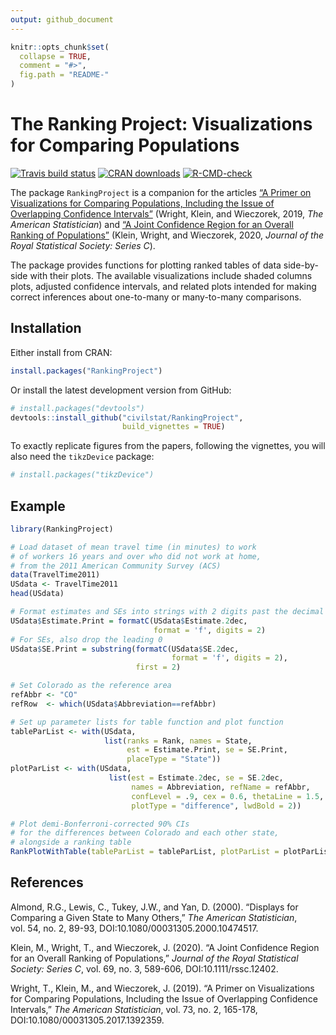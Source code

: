 ```yaml
---
output: github_document
---
```


<!-- README.md is generated from README.Rmd. Please edit that file -->

```r
knitr::opts_chunk$set(
  collapse = TRUE,
  comment = "#>",
  fig.path = "README-"
)
```

# The Ranking Project: Visualizations for Comparing Populations

<!-- badges: start -->
[![Travis build status](https://travis-ci.com/civilstat/RankingProject.svg?branch=master)](https://travis-ci.com/civilstat/RankingProject)
[![CRAN downloads](https://cranlogs.r-pkg.org/badges/RankingProject)](https://cran.r-project.org/package=RankingProject)
[![R-CMD-check](https://github.com/civilstat/RankingProject/workflows/R-CMD-check/badge.svg)](https://github.com/civilstat/RankingProject/actions)
<!-- badges: end -->

The package `RankingProject` is a companion for the articles ["A Primer on Visualizations for Comparing Populations, Including the Issue of Overlapping Confidence Intervals"](https://doi.org/10.1080/00031305.2017.1392359) (Wright, Klein, and Wieczorek, 2019, *The American Statistician*) and ["A Joint Confidence Region for an Overall Ranking of Populations"](https://doi.org/10.1111/rssc.12402) (Klein, Wright, and Wieczorek, 2020, *Journal of the Royal Statistical Society: Series C*).

The package provides functions for plotting ranked tables of data side-by-side with their plots. The available visualizations include shaded columns plots, adjusted confidence intervals, and related plots intended for making correct inferences about one-to-many or many-to-many comparisons.

## Installation

Either install from CRAN:
```r
install.packages("RankingProject")
```

Or install the latest development version from GitHub:
```r
# install.packages("devtools")
devtools::install_github("civilstat/RankingProject",
                         build_vignettes = TRUE)
```

To exactly replicate figures from the papers, following the vignettes,
you will also need the `tikzDevice` package:

```r
# install.packages("tikzDevice")
```

## Example

```r
library(RankingProject)

# Load dataset of mean travel time (in minutes) to work
# of workers 16 years and over who did not work at home,
# from the 2011 American Community Survey (ACS)
data(TravelTime2011)
USdata <- TravelTime2011
head(USdata)

# Format estimates and SEs into strings with 2 digits past the decimal
USdata$Estimate.Print = formatC(USdata$Estimate.2dec,
                                format = 'f', digits = 2)
# For SEs, also drop the leading 0
USdata$SE.Print = substring(formatC(USdata$SE.2dec,
                                    format = 'f', digits = 2),
                            first = 2)

# Set Colorado as the reference area
refAbbr <- "CO"
refRow  <- which(USdata$Abbreviation==refAbbr)

# Set up parameter lists for table function and plot function
tableParList <- with(USdata,
                     list(ranks = Rank, names = State,
                          est = Estimate.Print, se = SE.Print,
                          placeType = "State"))
plotParList <- with(USdata,
                      list(est = Estimate.2dec, se = SE.2dec,
                           names = Abbreviation, refName = refAbbr,
                           confLevel = .9, cex = 0.6, thetaLine = 1.5,
                           plotType = "difference", lwdBold = 2))

# Plot demi-Bonferroni-corrected 90% CIs
# for the differences between Colorado and each other state,
# alongside a ranking table
RankPlotWithTable(tableParList = tableParList, plotParList = plotParList)
```

## References

Almond, R.G., Lewis, C., Tukey, J.W., and Yan, D. (2000). "Displays for Comparing a Given State to Many Others," *The American Statistician*, vol. 54, no. 2, 89-93, DOI:10.1080/00031305.2000.10474517.

Klein, M., Wright, T., and Wieczorek, J. (2020). "A Joint Confidence Region for an Overall Ranking of Populations," *Journal of the Royal Statistical Society: Series C*, vol. 69, no. 3, 589-606, DOI:10.1111/rssc.12402.

Wright, T., Klein, M., and Wieczorek, J. (2019). "A Primer on Visualizations for Comparing Populations, Including the Issue of Overlapping Confidence Intervals," *The American Statistician*, vol. 73, no. 2, 165-178, DOI:10.1080/00031305.2017.1392359.

